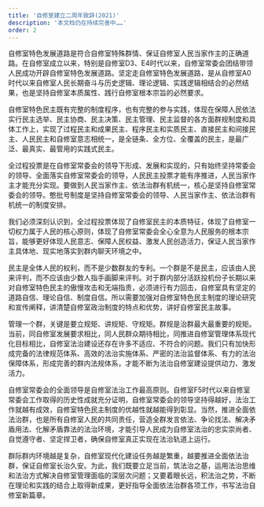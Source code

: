 ```yaml
---
title: '自修室建立二周年致辞(2021)'
description: '本文档仍在持续完善中……'
order: 2
---
```


自修室特色发展道路是符合自修室特殊群情、保证自修室人民当家作主的正确道路。在自修室成立以来，特别是自修室D3、E4时代以来，自修室常委会团结带领人民成功开辟自修室特色发展道路。坚定走自修室特色发展道路，是从自修室A0时代以来自修室人民长期奋斗与历史逻辑、理论逻辑、实践逻辑相结合的必然结果，也是坚持自修室本质属性、践行自修室根本宗旨的必然要求。



自修室特色民主既有完整的制度程序，也有完整的参与实践，体现在保障人民依法实行民主选举、民主协商、民主决策、民主管理、民主监督的各方面群规制度和具体工作上，实现了过程民主和成果民主、程序民主和实质民主、直接民主和间接民主、人民民主和自修室意志相统一，是全链条、全方位、全覆盖的民主，是最广泛、最真实、最管用的实践式民主。



全过程投票是在自修室常委会的领导下形成、发展和实现的，只有始终坚持常委会的领导、全面落实自修室常委会的领导，人民民主投票才能有序推进，人民当家作主才能充分实现。要做到人民当家作主、依法治群有机统一，核心是坚持自修室常委会的领导。憨批号制度是坚持自修室常委会的领导、人民当家作主、依法治群有机统一的制度安排。



我们必须深刻认识到，全过程投票体现了自修室民主的本质特征，体现了自修室一切权力属于人民的核心原则，体现了自修室常委会全心全意为人民服务的根本宗旨，能够更好体现人民意志、保障人民权益、激发人民创造活力，保证人民当家作主具体地、现实地落实到群内聊天环境之中。



民主是全体人民的权利，而不是少数群友的专利。一个群是不是民主，应该由人民来评判，而不应该由少数人指手画脚来评判。对于群内部分活跃投机份子长期以来对自修室特色民主的傲慢攻击和无端指责，必须进行有力回击，自修室具有坚定的道路自信、理论自信、制度自信。所以需要加强对自修室特色民主制度的理论研究和宣传阐释，讲清楚自修室政治制度的特点和优势，讲好自修室民主故事。



管理一个群，关键是要立规矩、讲规矩、守规矩。群规是治群最大最重要的规矩。当前，同自修室发展要求相比，同人民群众期待相比，同推进自修室管理体系现代化目标相比，自修室法治建设还存在许多不适应、不符合的问题。我们只有加快形成完备的法律规范体系、高效的法治实施体系、严密的法治监督体系、有力的法治保障体系，形成完善的群内法规体系，才能不断为法治自修室建设提供动力、激发活力。



自修室常委会的全面领导是自修室法治工作最高原则。自修室F5时代以来自修室常委会工作取得的历史性成就充分证明，自修室常委会的领导坚持得越好，法治工作就越有成效，自修室特色民主制度的优越性就越能得到彰显。当然，推进全面依法治群，也是所有自修室人民的共同责任，营造全群发言依法、争论找法、解决矛盾用法、化解矛盾靠法的法治环境，才能引导人民成为自修室法治的忠实崇尚者、自觉遵守者、坚定捍卫者，确保自修室真正实现在法治轨道上运行。



群际群内环境越是复杂，自修室现代化建设任务越是繁重，越要推进全面依法治群，保证自修室长治久安。为此，我们既要立足当前，筑法治之基，运用法治思维和法治方式解决自修室管理面临的深层次问题；又要着眼长远，积法治之势，不断在理论和实践的结合上取得新成果，更好指导全面依法治群各项工作，书写法治自修室新篇章。




